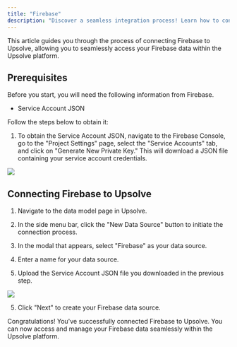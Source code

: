 ```yaml
---
title: "Firebase"
description: "Discover a seamless integration process! Learn how to connect Firebase to Upsolve effortlessly for streamlined transactions."
---
```


This article guides you through the process of connecting Firebase to Upsolve, allowing you to seamlessly access your Firebase data within the Upsolve platform.

## Prerequisites

Before you start, you will need the following information from Firebase.

- Service Account JSON

Follow the steps below to obtain it:

1. To obtain the Service Account JSON, navigate to the Firebase Console, go to the "Project Settings" page, select the "Service Accounts" tab, and click on "Generate New Private Key." This will download a JSON file containing your service account credentials.

<img src="https://cdn.peaka.com/integrations/firebase-2.png" />

## Connecting Firebase to Upsolve

1. Navigate to the data model page in Upsolve.

2. In the side menu bar, click the "New Data Source" button to initiate the connection process.

3. In the modal that appears, select "Firebase" as your data source.

4. Enter a name for your data source.

5. Upload the Service Account JSON file you downloaded in the previous step.

<img src="https://cdn.peaka.com/integrations/firebase-1.png" />

5. Click "Next" to create your Firebase data source.

Congratulations! You've successfully connected Firebase to Upsolve. You can now access and manage your Firebase data seamlessly within the Upsolve platform.
